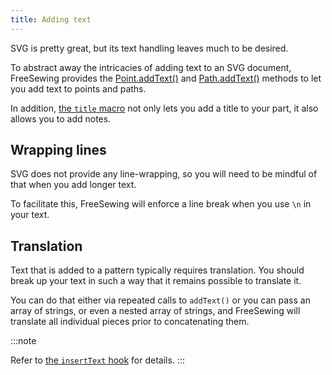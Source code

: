 ```yaml
---
title: Adding text
---
```


SVG is pretty great, but its text handling leaves much to be desired.

To abstract away the intricacies of adding text to an SVG document, FreeSewing
provides the [Point.addText()](/reference/api/point/addtext) and
[Path.addText()](/reference/api/path/addtext) methods to let you add text to
points and paths.

In addition, [the `title` macro](/reference/macros/title) not only lets you add a
title to your part, it also allows you to add notes.

## Wrapping lines

SVG does not provide any line-wrapping, so you will need to be mindful of that when you add longer text.

To facilitate this, FreeSewing will enforce a line break when you use `\n` in your text.

## Translation

Text that is added to a pattern typically requires translation.
You should break up your text in such a way that it remains possible to translate it.

You can do that either via repeated calls to `addText()` or you can pass an array of strings, or even a nested array of strings, and FreeSewing will translate all individual pieces prior to concatenating them.

:::note

Refer to [the `insertText` hook](/reference/hooks/inserttext#notes) for details.
:::

